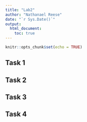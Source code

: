 ```yaml
---
title: "Lab2"
author: "Nathanael Reese"
date: "`r Sys.Date()`"
output: 
  html_document:
    toc: true
---
```

```r
knitr::opts_chunk$set(echo = TRUE)
```
## Task 1
## Task 2
## Task 3
## Task 4
